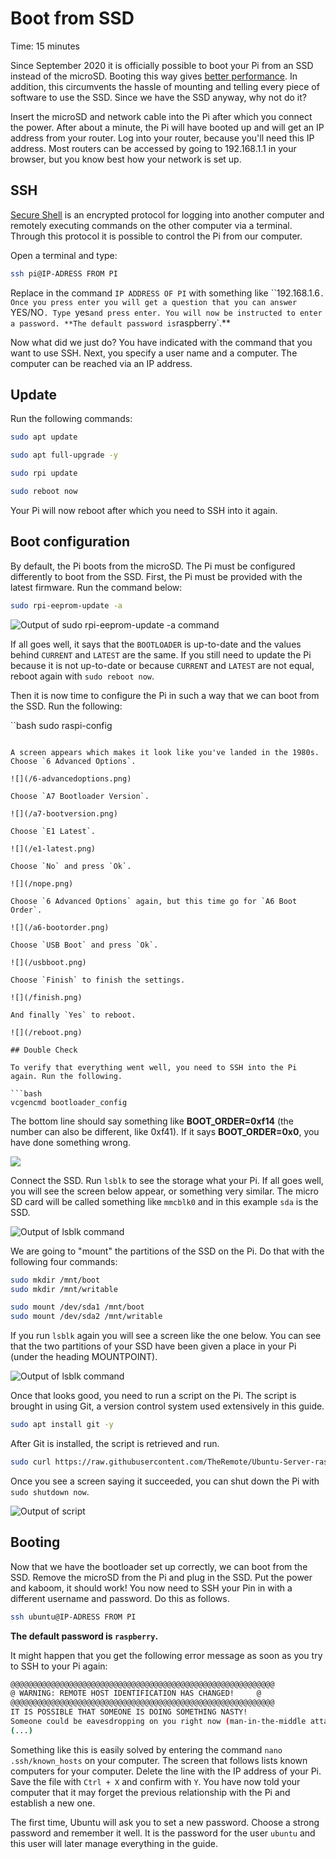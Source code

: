 
# Boot from SSD

<Callout emoji="&#x2139;">
	Time: 15 minutes
</Callout>

Since September 2020 it is officially possible to boot your Pi from an SSD instead of the microSD. Booting this way gives [better performance](https://www.tomshardware.com/news/raspberry-pi-4-ssd-test,39811.html). In addition, this circumvents the hassle of mounting and telling every piece of software to use the SSD. Since we have the SSD anyway, why not do it?

Insert the microSD and network cable into the Pi after which you connect the power. After about a minute, the Pi will have booted up and will get an IP address from your router. Log into your router, because you'll need this IP address. Most routers can be accessed by going to 192.168.1.1 in your browser, but you know best how your network is set up.

## SSH

[Secure Shell](https://nl.wikipedia.org/wiki/Secure_Shell) is an encrypted protocol for logging into another computer and remotely executing commands on the other computer via a terminal. Through this protocol it is possible to control the Pi from our computer.

Open a terminal and type:

```bash
ssh pi@IP-ADRESS FROM PI
```

Replace in the command `IP ADDRESS OF PI` with something like ``192.168.1.6`. Once you press enter you will get a question that you can answer `YES/NO`. Type `yes` and press enter. You will now be instructed to enter a password. **The default password is `raspberry`.**

Now what did we just do? You have indicated with the command that you want to use SSH. Next, you specify a user name and a computer. The computer can be reached via an IP address.

## Update

Run the following commands:

```bash
sudo apt update
```

```bash
sudo apt full-upgrade -y
```

```bash
sudo rpi update
```

```bash
sudo reboot now
```

Your Pi will now reboot after which you need to SSH into it again.

## Boot configuration

By default, the Pi boots from the microSD. The Pi must be configured differently to boot from the SSD. First, the Pi must be provided with the latest firmware. Run the command below:

```bash
sudo rpi-eeprom-update -a
```

![Output of `sudo rpi-eeprom-update -a` command](/bootfromssd.png)

If all goes well, it says that the `BOOTLOADER` is up-to-date and the values behind `CURRENT` and `LATEST` are the same. If you still need to update the Pi because it is not up-to-date or because `CURRENT` and `LATEST` are not equal, reboot again with `sudo reboot now`.

Then it is now time to configure the Pi in such a way that we can boot from the SSD. Run the following:

``bash
sudo raspi-config
```

A screen appears which makes it look like you've landed in the 1980s. Choose `6 Advanced Options`.

![](/6-advancedoptions.png)

Choose `A7 Bootloader Version`.

![](/a7-bootversion.png)

Choose `E1 Latest`.

![](/e1-latest.png)

Choose `No` and press `Ok`.

![](/nope.png)

Choose `6 Advanced Options` again, but this time go for `A6 Boot Order`.

![](/a6-bootorder.png)

Choose `USB Boot` and press `Ok`.

![](/usbboot.png)

Choose `Finish` to finish the settings.

![](/finish.png)

And finally `Yes` to reboot.

![](/reboot.png)

## Double Check

To verify that everything went well, you need to SSH into the Pi again. Run the following.

```bash
vcgencmd bootloader_config
```

The bottom line should say something like **BOOT_ORDER=0xf14** (the number can also be different, like 0xf41). If it says **BOOT_ORDER=0x0**, you have done something wrong.

![](/check.png)

Connect the SSD. Run `lsblk` to see the storage what your Pi. If all goes well, you will see the screen below appear, or something very similar. The micro SD card will be called something like `mmcblk0` and in this example `sda` is the SSD.

![Output of `lsblk` command](/lsblk.png)

We are going to "mount" the partitions of the SSD on the Pi. Do that with the following four commands:

```bash
sudo mkdir /mnt/boot
sudo mkdir /mnt/writable

sudo mount /dev/sda1 /mnt/boot
sudo mount /dev/sda2 /mnt/writable
```

If you run `lsblk` again you will see a screen like the one below. You can see that the two partitions of your SSD have been given a place in your Pi (under the heading MOUNTPOINT).

![Output of `lsblk` command](/mounted.png)

Once that looks good, you need to run a script on the Pi. The script is brought in using Git, a version control system used extensively in this guide.

```bash
sudo apt install git -y
```

After Git is installed, the script is retrieved and run.

```bash
sudo curl https://raw.githubusercontent.com/TheRemote/Ubuntu-Server-raspi4-unofficial/master/BootFix.sh | sudo bash
```

Once you see a screen saying it succeeded, you can shut down the Pi with `sudo shutdown now`.

![Output of script](/script.png)
## Booting

Now that we have the bootloader set up correctly, we can boot from the SSD. Remove the microSD from the Pi and plug in the SSD. Put the power and kaboom, it should work! You now need to SSH your Pin in with a different username and password. Do this as follows.

```bash
ssh ubuntu@IP-ADRESS FROM PI
```

**The default password is `raspberry`.**

It might happen that you get the following error message as soon as you try to SSH to your Pi again:

```bash
@@@@@@@@@@@@@@@@@@@@@@@@@@@@@@@@@@@@@@@@@@@@@@@@@@@@@@@@@@@
@ WARNING: REMOTE HOST IDENTIFICATION HAS CHANGED!     @
@@@@@@@@@@@@@@@@@@@@@@@@@@@@@@@@@@@@@@@@@@@@@@@@@@@@@@@@@@@
IT IS POSSIBLE THAT SOMEONE IS DOING SOMETHING NASTY!
Someone could be eavesdropping on you right now (man-in-the-middle attack)!
(...)
```

Something like this is easily solved by entering the command `nano .ssh/known_hosts` on your computer. The screen that follows lists known computers for your computer. Delete the line with the IP address of your Pi. Save the file with `Ctrl + X` and confirm with `Y`. You have now told your computer that it may forget the previous relationship with the Pi and establish a new one.

The first time, Ubuntu will ask you to set a new password. Choose a strong password and remember it well. It is the password for the user `ubuntu` and this user will later manage everything in the guide.
